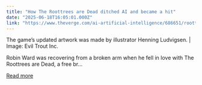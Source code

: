 ```yaml
---
title: "How The Roottrees are Dead ditched AI and became a hit"
date: "2025-06-18T16:05:01.000Z"
link: "https://www.theverge.com/ai-artificial-intelligence/686651/roottrees-ai-original-illustrator-replacement"
---
```


The game’s updated artwork was made by illustrator Henning Ludvigsen. | Image: Evil Trout Inc.	

Robin Ward was recovering from a broken arm when he fell in love with The Roottrees are Dead, a free br...

[Read more](https://www.theverge.com/ai-artificial-intelligence/686651/roottrees-ai-original-illustrator-replacement)
